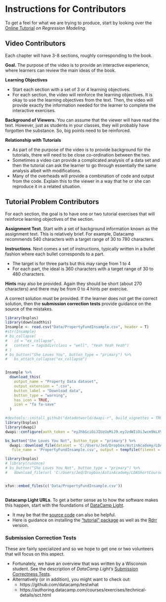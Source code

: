 

# Instructions for Contributors {#C:Instructions}



To get a feel for what we are trying to produce, start by looking over the [Online Tutorial](https://ewfreesres.github.io/RegressModel/) *on Regression Modeling*. 


## Video Contributors 

Each chapter will have 3-8 sections, roughly corresponding to the book.

**Goal.** The purpose of the video is to provide an interactive experience, where learners can review the main ideas of the book.

**Learning Objectives**

*  Start each section with a set of 3 or 4 learning objectives.
*  For each section, the video will reinforce the learning objectives. It is okay to use the learning objectives from the text. Then, the video will provide exactly the information needed for the learner to complete the interactive exercises.

**Background of Viewers.** You can assume that the viewer will have read the text. However, just as students in your classes, they will probably have forgotten the substance. So, big points need to be reinforced.

**Relationship with Tutorials**

*  As part of the purpose of the video is to provide background for the tutorials, there will need to be close co-ordination between the two.
*  Sometimes a video can provide a complicated analysis of a data set and then the tutorial can ask the learner to go through essentially the same analysis albeit with modifications.
*  Many of the overheads will provide a combination of code and output from the code. Explain this to the viewer in a way that he or she can reproduce it in a related situation.



## Tutorial Problem Contributors

For each section, the goal is to have one or two tutorial exercises that will reinforce learning objectives of the section.

**Assignment Text**. Start with a set of background information known as the assignment text. This is relatively brief. For example, Datacamp recommends 540 characters with a target range of 30 to 780 characters.

**Instructions**. Next comes a set of instructions, typically written in a bullet fashion where each bullet corresponds to a part. 

*  The target is for three parts but this may range from 1 to 4
*  For each part, the ideal is 360 characters with a target range of 30 to 480 characters.

**Hints** may also be provided. Again they should be short (about 270 characters) and there may be from 0 to 4 hints per exercise.

A correct solution must be provided. If the learner does not get the correct solution, then the **submission correction tests** provide guidance on the source of the mistakes.

```r
library(bsplus)
library(downloadthis)
Insample <- read.csv("Data/PropertyFundInsample.csv", header = T)
#str(Insample)
# bs_collapse(
#   id = "ex_collapse", 
#   content = tags$div(class = "well", "Yeah Yeah Yeah")
# ) 
# bs_button("She Loves You", button_type = "primary") %>%
#   bs_attach_collapse("ex_collapse")


Insample %>%
  download_this(
    output_name = "Property Data dataset",
    output_extension = ".csv",
    button_label = "Download data",
    button_type = "warning",
    has_icon = TRUE,
    icon = "fa fa-save"
  )
```


```r
#devtools::install_github("datadotworld/dwapi-r", build_vignettes = TRUE)
library(bsplus)
library(dwapi)
dwapi::configure(auth_token = "eyJhbGciOiJIUzUxMiJ9.eyJzdWIiOiJwcm9kLXVzZXItY2xpZW50OmV3ZnJlZXMiLCJpc3MiOiJhZ2VudDpld2ZyZWVzOjplNjUxYjEwNC1lMThlLTQ1YzQtOTBjOS1kOWVlY2VlOThjNmYiLCJpYXQiOjE2MDcwMTQ4MjYsInJvbGUiOlsidXNlcl9hcGlfcmVhZCIsInVzZXJfYXBpX3dyaXRlIl0sImdlbmVyYWwtcHVycG9zZSI6dHJ1ZSwic2FtbCI6e319.SkZc8iv5JxfQcbdEARuRYPP7wN9S8DYejT3hFpigdwqo8z3Y5rzmjo7J_wtQWbAxAqEy5huRdGjv2iKcT2KoJw")

bs_button("She Loves You Not", button_type = "primary") %>%
  dwapi::download_file(dataset = 'C:/Users/Jed/Dropbox/AstinAcademy/LDAShortCourse1/Data',
   file_name = 'PropertyFundInsample.csv', output = tempfile(fileext = 'csv'))

```


```r
library(bsplus)
# library(runonce)
# bs_button("She Loves You Not", button_type = "primary") %>%
#   download_file(url 'C:/Users/Jed/Dropbox/AstinAcademy/LDAShortCourse1/Data/PropertyFundInsample.csv')


xfun::embed_files(c('Data/PropertyFundInsample.csv'))  
  
```



**Datacamp Light URLs**. To get a better sense as to how the software makes this happen, start with the foundations of [DataCamp Light](https://cdn.datacamp.com/dcl-react-prod/index.html). 

*  It may be that the [source code](https://github.com/datacamp/datacamp-light) can also be helpful.
*  Here is guidance on installing the ["tutorial" package](https://datacamp.github.io/tutorial/) as well as the [Rdrr](https://rdrr.io/cran/tutorial/) version.


### Submission Correction Tests

These are fairly specialized and so we hope to get one or two volunteers that will focus on this aspect. 

*  Fortunately, we have an overview that was written by a Wisconsin student. See the description of *DataCamp Light's* [Submission Correctness Tests](https://ewfreesres.github.io/SCT-in-R/index.html).
*  Alternatively (or in addition), you might want to check out:
      *  https://github.com/datacamp/testwhat
      *  https://authoring.datacamp.com/courses/exercises/technical-details/sct.html
